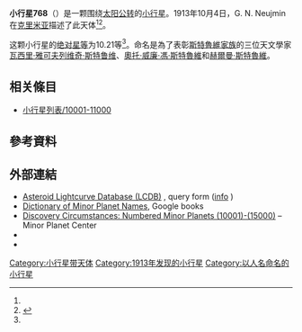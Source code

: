 {{Infobox planet
 | minorplanet     = yes
 | name            = 768 Struveana
 | background      = #D6D6D6
 | image = 
 | image_size      = 
 | caption         =
 | discovery_ref   =  <ref name="MPC-object" />
 | discoverer      = [[G._N._Neujmin|G. N. Neujmin]]
 | discovery_site  = [[克里米亚|克里米亚]]
 | discovered      = 1913年10月4日
 | mpc_name        = 768 Struveana
 | alt_names       = 768 Struveana
 | pronounced      = 
 | named_after     = <ref name="MPC-object" />
 | mp_category     = [[主帶小行星|主帶小行星]] <ref name="MPC-object" /><ref name="jpldata" />
 | orbit_ref       = <ref name="a">[http://ssd.jpl.nasa.gov/sbdb.cgi?sstr=768 768] {{Wayback|url=http://ssd.jpl.nasa.gov/sbdb.cgi?sstr=768 |date=20200803180546 }}，小行星數據庫瀏覽器（JPL Small-Body Database Browser）－[[美国国家航空航天局|美国国家航空航天局]]喷气推进实验室</ref>
 | epoch           = 2018-03-23.0（[[儒略日|JD]] 2458200.5）
 | uncertainty     = 0
 | observation_arc = 
 | aphelion = {{convert|3.804|AU|km|3|abbr=on|lk=out}}
 | perihelion      = {{convert|2.4708671|AU|km|3|abbr=on}}
 | semimajor       = 3.1372494
 | eccentricity    = 0.2124097
 | period          = 5.56[[儒略年|yr]]
 | mean_anomaly    = 245.57539[[度|°]]
 | mean_motion     = {{Deg2DMS|0.17737000|sup=ms}} / day
 | inclination     = 16.27362
 | asc_node        = 38.90672°
 | arg_peri        = 16.73995
 | mean_diameter   = 
 | rotation        = 
 | albedo          =
 | spectral_type   =
 | abs_magnitude   = 10.21<ref name="jpldata" />
}}
'''小行星768'''（{{lang-en|768 Struveana}}）是一颗围绕[[太阳|太阳]][[公转|公转]]的[[小行星|小行星]]。1913年10月4日，G. N. Neujmin在[[克里米亚|克里米亚]]描述了此天体<ref name="a" /><ref>{{cite news|title=小行星列表|url=http://cfa-www.harvard.edu/iau/lists/NumberedMPs.txt|accessdate=2018-10-19|newspaper=哈佛大学|archive-date=2008-05-17|archive-url=https://web.archive.org/web/20080517010638/http://cfa-www.harvard.edu/iau/lists/NumberedMPs.txt|dead-url=no}}</ref>。

这颗小行星的[[绝对星等|绝对星等]]为10.21等<ref name="a" />。命名是為了表彰[[斯特魯維家族|斯特魯維家族]]的三位天文學家[[瓦西里·雅可夫列维奇·斯特鲁维|瓦西里·雅可夫列维奇·斯特鲁维]]、[[奧托·威廉·馮·斯特魯維|奧托·威廉·馮·斯特魯維]]和[[赫爾曼·斯特魯維|赫爾曼·斯特魯維]]。

== 相关條目 ==
*[[小行星列表/10001-11000|小行星列表/10001-11000]]

== 參考資料 ==
{{reflist|refs=

<ref name="jpldata">{{cite web
 |type         = 2018-01-26 last obs.
 |title        = JPL Small-Body Database Browser:768 Struveana-768 Struveana
 |url          = https://ssd.jpl.nasa.gov/sbdb.cgi?sstr=768
 |publisher    = [[Jet_Propulsion_Laboratory|Jet Propulsion Laboratory]]
 |accessdate   = 28 March 2018
 |archive-date = 2020-08-03
 |archive-url  = https://web.archive.org/web/20200803180546/https://ssd.jpl.nasa.gov/sbdb.cgi?sstr=768
 |dead-url     = no
}}</ref>

<ref name="MPC-object">{{cite web
  |title      = 768 Struveana
  |work      = Minor Planet Center
  |url      = https://www.minorplanetcenter.net/db_search/show_object?object_id=768
  |accessdate      = 28 March 2018
  |archive-date      = 2016-03-04
  |archive-url      = https://web.archive.org/web/20160304115418/http://minorplanetcenter.net/db_search/show_object?object_id=768
  |dead-url      = no
  }}</ref>

}}

==  外部連結 ==
* [http://www.minorplanet.info/PHP/lcdbsummaryquery.php Asteroid Lightcurve Database (LCDB)] {{Wayback|url=http://www.minorplanet.info/PHP/lcdbsummaryquery.php |date=20171210173955 }}, query form ([http://www.minorplanet.info/lightcurvedatabase.html info] {{Wayback|url=http://www.minorplanet.info/lightcurvedatabase.html |date=20171216050541 }})
* [https://books.google.com/books?id=aeAg1X7afOoC&pg Dictionary of Minor Planet Names], Google books
* [http://www.minorplanetcenter.net/iau/lists/NumberedMPs010001.html Discovery Circumstances: Numbered Minor Planets (10001)-(15000)] {{Wayback|url=http://www.minorplanetcenter.net/iau/lists/NumberedMPs010001.html |date=20180612162317 }} – Minor Planet Center
* {{AstDys|768}}
* {{JPL small body}}

{{Minor Planet Number|[[小行星767|小行星767]]|[[小行星769|小行星769]]}}
{{小天体}}

[[Category:小行星带天体|Category:小行星带天体]]
[[Category:1913年发现的小行星|Category:1913年发现的小行星]]
[[Category:以人名命名的小行星|Category:以人名命名的小行星]]


{{beltasteroid-stub}}